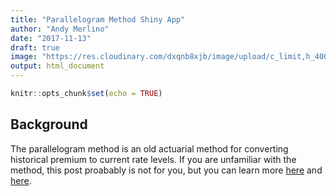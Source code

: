 ```yaml
---
title: "Parallelogram Method Shiny App"
author: "Andy Merlino"
date: "2017-11-13"
draft: true
image: "https://res.cloudinary.com/dxqnb8xjb/image/upload/c_limit,h_400,w_400/v1510588322/parallelogram-method_utbvtp.png"
output: html_document
---
```


```r
knitr::opts_chunk$set(echo = TRUE)
```

## Background

The parallelogram method is an old actuarial method for converting historical premium to current rate levels.  If you are unfamiliar with the method, this post proabably is not for you, but you can learn more [here]() and [here]().
